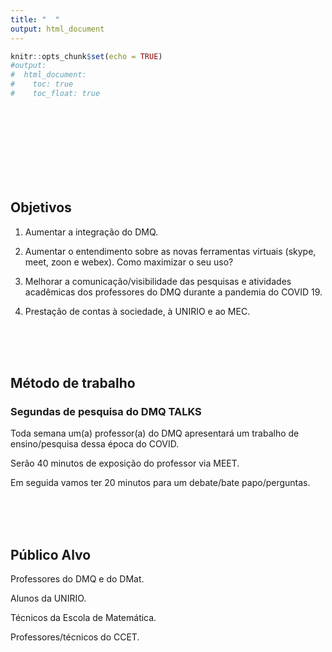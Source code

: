 ```yaml
---
title: "  "
output: html_document
---
```


```r
knitr::opts_chunk$set(echo = TRUE)
#output:
#  html_document:
#    toc: true
#    toc_float: true
```
<br>
<br>
<br>
<br>
<br>
<br>
<br>

## Objetivos

1.  Aumentar a integração do DMQ.

2.  Aumentar o entendimento sobre as novas ferramentas virtuais (skype, meet, zoon e webex). Como maximizar o seu uso?

3.  Melhorar a comunicação/visibilidade das pesquisas e atividades acadêmicas dos professores do DMQ durante a pandemia do COVID 19.

4.  Prestação de contas à sociedade, à UNIRIO e ao MEC.  

<br>
<br>
<br>

## Método de trabalho

### Segundas de pesquisa do DMQ TALKS

Toda semana um(a) professor(a) do DMQ apresentará um trabalho de ensino/pesquisa dessa época do COVID. 

Serão 40 minutos de exposição do professor via MEET.

Em seguida vamos ter 20 minutos para um debate/bate papo/perguntas. 

<br>
<br>
<br>

## Público Alvo

Professores do DMQ e do DMat. 

Alunos da UNIRIO.

Técnicos da Escola de Matemática.

Professores/técnicos do CCET.